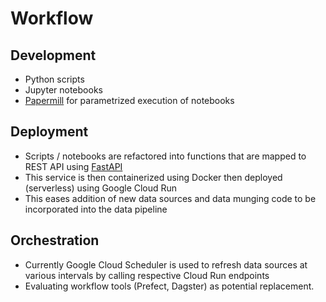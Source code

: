 # Workflow

## Development
- Python scripts
- Jupyter notebooks
- [Papermill](https://papermill.readthedocs.io/en/latest/) for parametrized execution of notebooks

## Deployment
- Scripts / notebooks are refactored into functions that are mapped to REST API using [FastAPI](https://fastapi.tiangolo.com/) 
- This service is then containerized using Docker then deployed (serverless) using Google Cloud Run
- This eases addition of new data sources and data munging code to be incorporated into the data pipeline

## Orchestration
- Currently Google Cloud Scheduler is used to refresh data sources at various intervals by calling respective Cloud Run endpoints
- Evaluating workflow tools (Prefect, Dagster) as potential replacement.